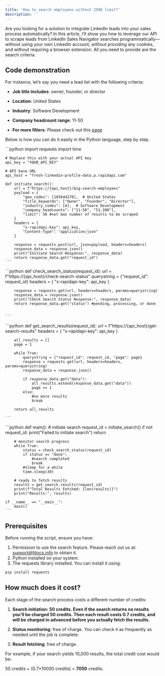 ```yaml
---
title: 'How to search employees without 2500 limit?'
description: ''
---
```


Are you looking for a solution to integrate LinkedIn leads into your sales process automatically? In this article, I’ll show you how to leverage our API to scrape leads from LinkedIn Sales Navigator searches programmatically—without using your own LinkedIn account, without providing any cookies, and without requiring a browser extension. All you need to provide are the search criteria.

## Code demonstration

For instance, let’s say you need a lead list with the following criteria:

* **Job title includes**: owner, founder, or director

* **Location**: United States

* **Industry**: Software Development

* **Company headcount range**: 11-50

* **For more filters**: Please check out this [page](/tutorial/understanding-employee-search-filters)

Below is how you can do it easily in the Python language, step by step.

<Steps>
  <Step title="Initiate a Search">
    ```python
    import requests
    import time

    # Replace this with your actual API key
    api_key = "YOUR_API_KEY"

    # API base URL
    api_host = "fresh-linkedin-profile-data.p.rapidapi.com"

    def initiate_search():
        url = f"https://{api_host}/big-search-employees"
        payload = {
            "geo_codes": [103644278],  # United States
            "title_keywords": ["Owner", "Founder", "Director"],
            "industry_codes": [4],  # Software Development
            "company_headcounts": ["11-50", "51-200"],
            "limit": 50 #set max number of results to be scraped
        }
        headers = {
            "x-rapidapi-key": api_key,
            "Content-Type": "application/json"
        }

        response = requests.post(url, json=payload, headers=headers)
        response_data = response.json()
        print("Initiate Search Response:", response_data)
        return response_data.get("request_id")
    ```
  </Step>

  <Step title="Check Search Progress">
    ```python
    def check_search_status(request_id):
        url = f"https://{api_host}/check-search-status"
        querystring = {"request_id": request_id}
        headers = {
            "x-rapidapi-key": api_key
        }

        response = requests.get(url, headers=headers, params=querystring)
        response_data = response.json()
        print("Check Search Status Response:", response_data)
        return response_data.get("status") #pending, processing, or done


    ```
  </Step>

  <Step title="Retrieve Search Results">
    ```python
    def get_search_results(request_id):
        url = f"https://{api_host}/get-search-results"
        headers = {
            "x-rapidapi-key": api_key
        }

        all_results = []
        page = 1

        while True:
            querystring = {"request_id": request_id, "page": page}
            response = requests.get(url, headers=headers, params=querystring)
            response_data = response.json()

            if response_data.get("data"):
                all_results.extend(response_data.get("data"))
                page += 1
            else:
                #no more results
                break

        return all_results

    ```
  </Step>

  <Step title="Put All Together">
    ```python
    def main():
        # initiate search
        request_id = initiate_search()
        if not request_id:
            print("Failed to initiate search")
            return

        # monitor search progress
        while True:
            status = check_search_status(request_id)
            if status == "done":
                #search completed
                break
            #sleep for a while    
            time.sleep(30)

        # ready to fetch results
        results = get_search_results(request_id)
        print(f"Total Results Fetched: {len(results)}")
        print("Results:", results)

    if __name__ == "__main__":
        main()
    ```
  </Step>
</Steps>

## Prerequisites

Before running the script, ensure you have:

1. Permission to use the search feature. Please reach out us at: support@fdocs.info to obtain it.
2. Python installed on your system.
3. The requests library installed. You can install it using:

```bash
pip install requests
```

## How much does it cost?

Each stage of the search process costs a different number of credits:

1. **Search initiation: 50 credits. Even if the search returns no results you’ll be charged 50 credits. Then each result costs 0.7 credits, and will be charged in advanced before you actually fetch the results.**

2. **Status monitoring**: free of charge. You can check it as frequently as needed until the job is complete.

3. **Result fetching**: free of charge.

For example, if your search yields 10,000 results, the total credit cost would be:

50 credits + (0.7\*10000 credits) = **7050** credits.